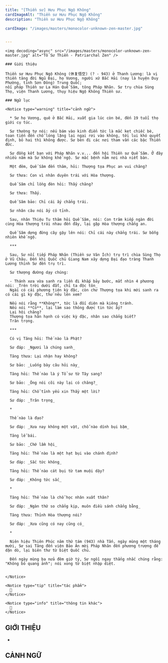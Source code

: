 ```yaml
---
title: "[Thiền sư] Hưu Phục Ngộ Không"
cardImageAlt: "Thiền sư Hưu Phục Ngộ Không"
description: "Thiền sư Hưu Phục Ngộ Không"

cardImage: "/images/masters/monocolor-unknown-zen-master.jpg"


---
```


<div className="grid xl:grid-cols-8 lg:grid-cols-8 md:grid-cols-2 sm:grid-cols-2 xs:grid-cols-1 gap-8 bg-body dark:bg-darkmode-body">

  <div className="lg:col-span-3 md:col-span-1">

    <img decoding="async" src="/images/masters/monocolor-unknown-zen-master.jpg" alt="Tổ Sư Thiền - Patriarchal Zen" />

    ### Giới thiệu

    Thiền sư Hưu Phục Ngộ Không (休复悟空) (? - 943) ở Thanh Lương: là vị thiền tăng đời Ngũ Đại, họ Vương, người xứ Bắc Hải (nay là huyện Duy Phường, tỉnh Sơn Đông) Trung Quốc;
    nối pháp Thiền sư La Hán Quế Sâm, tông Pháp Nhãn. Sư trụ chùa Sùng Thọ, viện Thanh Lương, thụy hiệu Ngộ Không Thiền sư.


  </div>

  <div className="lg:col-span-5 md:col-span-1">

    ### Ngữ lục

    <Notice type="warning" title="cảnh ngữ">

      * Sư họ Vương, quê ở Bắc Hải, xuất gia lúc còn bé, đến 19 tuổi thọ giới cụ túc.

      Sư thường tự nói: nếu bám vào kinh điển tức là mắc kẹt chiếc bè, toan tiến đến chỗ lóng lặng lại ngại rơi vào không, tới lui khó quyết định, bỏ hai thì không được. Sư bèn đi các nơi tham vấn các bậc Thiền đức.

      Sư đồng kết bạn với Pháp Nhãn v.v... đến hội Thiền sư Quế Sâm. Ở đây nhiều năm mà Sư không khế ngộ. Sư mắc bệnh nằm nơi nhà niết bàn.

      Một đêm, Quế Sâm đến thăm, hỏi: Thượng tọa Phục an vui chăng?

      Sư thưa: Con vì nhân duyên trái với Hòa thượng.

      Quế Sâm chỉ lồng đèn hỏi: Thấy chăng?

      Sư thưa: Thấy.

      Quế Sâm bảo: Chỉ cái ấy chẳng trái.

      Sư nhân câu nói ấy có tỉnh.

      Sau, nhân Thiệu Tu thăm hỏi Quế Sâm, nói: Con trăm kiếp ngàn đời cùng Hòa thượng trái nhau đến đây, lại gặp Hòa thượng chẳng an.

      Quế Sâm dựng đứng cây gậy lên nói: Chỉ cái này chẳng trái. Sư bỗng nhiên khế ngộ.

      ***

      Sau, Sư nối tiếp Pháp Nhãn (Thiền sư Văn Ích) trụ trì chùa Sùng Thọ ở Vũ Châu. Đến khi Quốc chủ Giang Nam xây dựng Đại đạo tràng Thanh Lương thỉnh Sư đến trụ trì.

      Sư thượng đường dạy chúng:

      - Thánh xưa vừa sanh ra liền đi khắp bảy bước, mắt nhìn 4 phương nói: _Trên trời dưới đất, chỉ ta độc tôn_
      Ngài có cái phương tiện kỳ đặc, còn chư Thượng tọa khi mới sanh ra có cái gì kỳ đặc, thử nêu lên xem?

      Nếu nói rằng **Không**, tức là đối diện mà kiêng tránh.
      Nếu nói **Có**, lại làm sao thông được tin tức ấy?
      Lại hội chăng?
      Thượng tọa hân hạnh có việc kỳ đặc, nhân sao chẳng biết?
      Trân trọng.

      ***

      Có vị Tăng hỏi: Thế nào là Phật?

      Sư đáp: _Ngươi là chúng sanh_

      Tăng thưa: Lại nhận hay không?

      Sư bảo: _Luống bày câu hỏi này_

      Tăng hỏi: Thế nào là ý Tổ sư từ Tây sang?

      Sư bảo: _Ông nói cõi này lại có chăng?_

      Tăng hỏi: Chỗ tỉnh yếu xin Thầy một lời?

      Sư đáp: _Trân trọng_

      *

      Thế nào là đạo?

      Sư đáp: _Xưa nay không một vật, chỗ nào dính bụi bặm_

      Tăng lễ bái.

      Sư bảo: _Chớ lầm hội_

      Tăng hỏi: Thế nào là một hạt bụi vào chánh định?

      Sư đáp: _Sắc tức không_

      Tăng hỏi: Thế nào cát bụi từ tam muội dậy?

      Sư đáp: _Không tức sắc_

      *

      Tăng hỏi: Thế nào là chỗ học nhân xuất thân?

      Sư đáp: _Ngàn thứ so chẳng kịp, muôn điều sánh chẳng bằng_

      Tăng thưa: Thỉnh Hòa thượng nói?

      Sư đáp: _Xưa cũng có nay cũng có_

      *

      Niên hiệu Thiên Phúc năm thứ tám (943) nhà Tấn, ngày mùng một tháng mười, Sư sai Tăng đến viện Bảo Ân mời Pháp Nhãn đến phương trượng để dặn dò, lại biên thư từ biệt Quốc chủ.

      Đến ngày mùng ba nửa đêm giờ tý, Sư ngồi ngay thẳng nhắc chúng rằng: "Không bỏ quang ảnh"; nói xong từ biệt nhập diệt.


    </Notice>

    <Notice type="tip" title="tác phẩm">
      📖
    </Notice>

    <Notice type="info" title="thông tin khác">
      🧷
    </Notice>

  </div>

</div>

<h2>GIỚI THIỆU</h2>

*

<h2>CẢNH NGỮ</h2>

